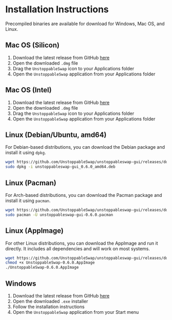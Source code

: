 # Installation Instructions

Precompiled binaries are available for download for Windows, Mac OS, and Linux.

## Mac OS (Silicon)
1. Download the latest release from GitHub [here](https://github.com/UnstoppableSwap/unstoppableswap-gui/releases/download/v0.6.0/UnstoppableSwap-0.6.0-arm64.dmg)
2. Open the downloaded `.dmg` file
3. Drag the `UnstoppableSwap` icon to your Applications folder
4. Open the `UnstoppableSwap` application from your Applications folder

## Mac OS (Intel)
1. Download the latest release from GitHub [here](https://github.com/UnstoppableSwap/unstoppableswap-gui/releases/download/v0.6.0/UnstoppableSwap-0.6.0.dmg)
2. Open the downloaded `.dmg` file
3. Drag the `UnstoppableSwap` icon to your Applications folder
4. Open the `UnstoppableSwap` application from your Applications folder

## Linux (Debian/Ubuntu, amd64)
For Debian-based distributions, you can download the Debian package and install it using `dpkg`.

```bash filename="install.sh"
wget https://github.com/UnstoppableSwap/unstoppableswap-gui/releases/download/v0.6.0/unstoppableswap-gui_0.6.0_amd64.deb
sudo dpkg -i unstoppableswap-gui_0.6.0_amd64.deb
```

## Linux (Pacman)
For Arch-based distributions, you can download the Pacman package and install it using `pacman`.

```bash filename="install.sh"
wget https://github.com/UnstoppableSwap/unstoppableswap-gui/releases/download/v0.6.0/unstoppableswap-gui-0.6.0.pacman
sudo pacman -U unstoppableswap-gui-0.6.0.pacman
```

## Linux (AppImage)
For other Linux distributions, you can download the AppImage and run it directly. It includes all dependencies and will work on most systems.

```bash filename="install.sh"
wget https://github.com/UnstoppableSwap/unstoppableswap-gui/releases/download/v0.6.0/UnstoppableSwap-0.6.0.AppImage
chmod +x UnstoppableSwap-0.6.0.AppImage
./UnstoppableSwap-0.6.0.AppImage
```

## Windows
1. Download the latest release from GitHub [here](https://github.com/UnstoppableSwap/unstoppableswap-gui/releases/download/v0.6.0/UnstoppableSwap-Setup-0.6.0.exe)
2. Open the downloaded `.exe` installer
3. Follow the installation instructions
4. Open the `UnstoppableSwap` application from your Start menu

